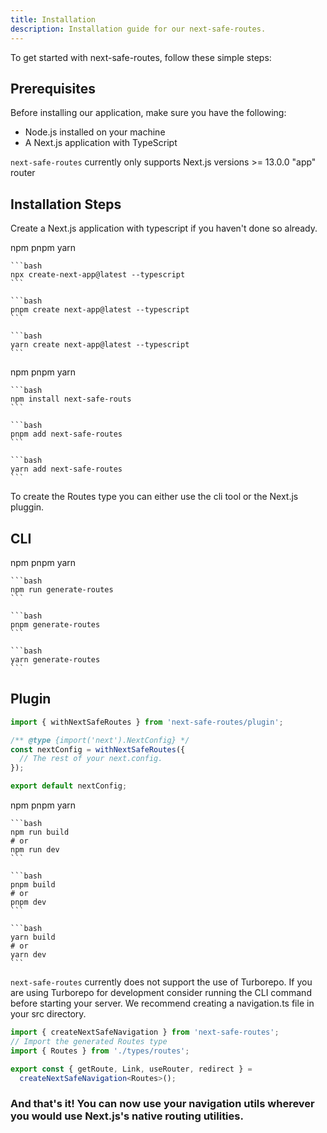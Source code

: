 ```yaml
---
title: Installation
description: Installation guide for our next-safe-routes.
---
```


To get started with next-safe-routes, follow these simple steps:

## Prerequisites

Before installing our application, make sure you have the following:

- Node.js installed on your machine
- A Next.js application with TypeScript

<Note title='Supported Versions' type='info'>
  <code>next-safe-routes</code> currently only supports Next.js versions >=
  13.0.0 "app" router
</Note>

## Installation Steps

<Tabs defaultValue='npm'>
<Stepper>
<StepperItem title="Create Next App">

Create a Next.js application with typescript if you haven't done so already.

  <TabsList>
    <TabsTrigger value='npm'>npm</TabsTrigger>
    <TabsTrigger value='pnpm'>pnpm</TabsTrigger>
    <TabsTrigger value='yarn'>yarn</TabsTrigger>
  </TabsList>
  <TabsContent value='npm'>

    ```bash
    npx create-next-app@latest --typescript
    ```

  </TabsContent>
  <TabsContent value='pnpm'>

    ```bash
    pnpm create next-app@latest --typescript
    ```

  </TabsContent>
  <TabsContent value='yarn'>

    ```bash
    yarn create next-app@latest --typescript
    ```

  </TabsContent>

</StepperItem>
<StepperItem title="Install Next Safe routes">
  <TabsList>
    <TabsTrigger value='npm'>npm</TabsTrigger>
    <TabsTrigger value='pnpm'>pnpm</TabsTrigger>
    <TabsTrigger value='yarn'>yarn</TabsTrigger>
  </TabsList>
  <TabsContent value='npm'>

    ```bash
    npm install next-safe-routs
    ```

  </TabsContent>
  <TabsContent value='pnpm'>

    ```bash
    pnpm add next-safe-routes
    ```

  </TabsContent>
  <TabsContent value='yarn'>

    ```bash
    yarn add next-safe-routes
    ```

  </TabsContent>

</StepperItem>

<StepperItem title="Create your project's Routes type">
To create the Routes type you can either use the cli tool or the Next.js pluggin.

## CLI

  <TabsList>
    <TabsTrigger value='npm'>npm</TabsTrigger>
    <TabsTrigger value='pnpm'>pnpm</TabsTrigger>
    <TabsTrigger value='yarn'>yarn</TabsTrigger>
  </TabsList>
  <TabsContent value='npm'>

    ```bash
    npm run generate-routes
    ```

  </TabsContent>
  <TabsContent value='pnpm'>

    ```bash
    pnpm generate-routes
    ```

  </TabsContent>
  <TabsContent value='yarn'>

    ```bash
    yarn generate-routes
    ```

  </TabsContent>

## Plugin

```js
import { withNextSafeRoutes } from 'next-safe-routes/plugin';

/** @type {import('next').NextConfig} */
const nextConfig = withNextSafeRoutes({
  // The rest of your next.config.
});

export default nextConfig;
```

  <TabsList>
    <TabsTrigger value='npm'>npm</TabsTrigger>
    <TabsTrigger value='pnpm'>pnpm</TabsTrigger>
    <TabsTrigger value='yarn'>yarn</TabsTrigger>
  </TabsList>
  <TabsContent value='npm'>

    ```bash
    npm run build
    # or
    npm run dev
    ```

  </TabsContent>
  <TabsContent value='pnpm'>

    ```bash
    pnpm build
    # or
    pnpm dev
    ```

  </TabsContent>
  <TabsContent value='yarn'>

    ```bash
    yarn build
    # or
    yarn dev
    ```

  </TabsContent>

<Note title='Turborepo Support' type='warning'>
  <code>next-safe-routes</code> currently does not support the use of Turborepo.
  If you are using Turborepo for development consider running the CLI command
  before starting your server.
</Note>

</StepperItem>

<StepperItem title='Create your navigation helpers'>
We recommend creating a navigation.ts file in your src directory.

```ts
import { createNextSafeNavigation } from 'next-safe-routes';
// Import the generated Routes type
import { Routes } from './types/routes';

export const { getRoute, Link, useRouter, redirect } =
  createNextSafeNavigation<Routes>();
```

</StepperItem>

</Stepper>
</Tabs>

### And that's it! You can now use your navigation utils wherever you would use Next.js's native routing utilities.
